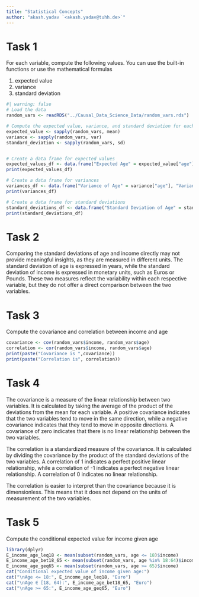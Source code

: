 ```yaml
---
title: "Statistical Concepts"
author: "akash.yadav `<akash.yadav@tuhh.de>`"
---
```


# Task 1

:::{.callout-important title="Loading Data and Computing Following"}
For each variable, compute the following values. You can use the built-in functions or use the mathematical formulas

1. expected value
2. variance
3. standard deviation

:::
```r
#| warning: false
# Load the data
random_vars <- readRDS("../Causal_Data_Science_Data/random_vars.rds")

# Compute the expected value, variance, and standard deviation for each variable
expected_value <- sapply(random_vars, mean)
variance <- sapply(random_vars, var)
standard_deviation <- sapply(random_vars, sd)


# Create a data frame for expected values
expected_values_df <- data.frame("Expected Age" = expected_value["age"], "Expected Income" = expected_value["income"])
print(expected_values_df)

# Create a data frame for variances
variances_df <- data.frame("Variance of Age" = variance["age"], "Variance of Income" = variance["income"])
print(variances_df)

# Create a data frame for standard deviations
standard_deviations_df <- data.frame("Standard Deviation of Age" = standard_deviation["age"], "Standard Deviation of Income" = standard_deviation["income"])
print(standard_deviations_df)
```

# Task 2

:::{.callout-tip title="IS Comparison Possible?"}
Comparing the standard deviations of age and income directly may not provide meaningful insights, as they are measured in different units. The standard deviation of age is expressed in years, while the standard deviation of income is expressed in monetary units, such as Euros or Pounds. These two measures reflect the variability within each respective variable, but they do not offer a direct comparison between the two variables.
:::

# Task 3

:::{.callout-important title="Task 3"}
Compute the covariance and correlation between income and age
:::

```r
covariance <- cov(random_vars$income, random_vars$age)
correlation <- cor(random_vars$income, random_vars$age)
print(paste("Covariance is ",covariance))
print(paste("Correlation is", correlation))
```

# Task 4

:::{.callout-note title="Covariance"}
The covariance is a measure of the linear relationship between two variables. It is calculated by taking the average of the product of the deviations from the mean for each variable. A positive covariance indicates that the two variables tend to move in the same direction, while a negative covariance indicates that they tend to move in opposite directions. A covariance of zero indicates that there is no linear relationship between the two variables.
:::


:::{.callout-note title="Correlation"}
The correlation is a standardized measure of the covariance. It is calculated by dividing the covariance by the product of the standard deviations of the two variables. A correlation of 1 indicates a perfect positive linear relationship, while a correlation of -1 indicates a perfect negative linear relationship. A correlation of 0 indicates no linear relationship.
:::


:::{.callout-tip title="Conclustion"}
The correlation is easier to interpret than the covariance because it is dimensionless. This means that it does not depend on the units of measurement of the two variables.
:::

# Task 5

:::{.callout-important title="Task 5"}
Compute the conditional expected value for income given age
:::


```r
library(dplyr)
E_income_age_leq18 <- mean(subset(random_vars, age <= 18)$income)
E_income_age_bet18_65 <- mean(subset(random_vars, age %in% 18:64)$income)
E_income_age_geq65 <- mean(subset(random_vars, age >= 65)$income)
cat("Conditional expected value of income given age:")
cat("\nAge <= 18:", E_income_age_leq18, "Euro")
cat("\nAge ∈ [18, 64):", E_income_age_bet18_65, "Euro")
cat("\nAge >= 65:", E_income_age_geq65, "Euro")
```